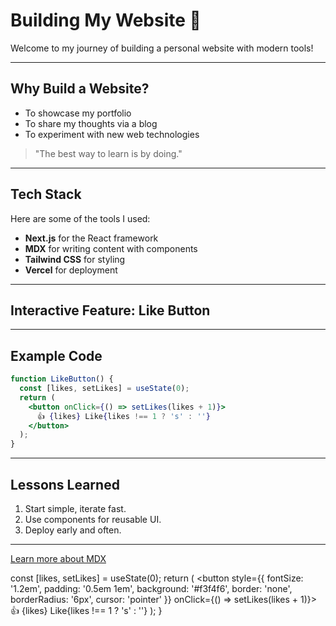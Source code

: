 
# Building My Website 🚀

Welcome to my journey of building a personal website with modern tools!

---

## Why Build a Website?

- To showcase my portfolio
- To share my thoughts via a blog
- To experiment with new web technologies

> "The best way to learn is by doing."

---

## Tech Stack

Here are some of the tools I used:

- **Next.js** for the React framework
- **MDX** for writing content with components
- **Tailwind CSS** for styling
- **Vercel** for deployment

---

## Interactive Feature: Like Button

<LikeButton />

---

## Example Code

```jsx
function LikeButton() {
  const [likes, setLikes] = useState(0);
  return (
    <button onClick={() => setLikes(likes + 1)}>
      👍 {likes} Like{likes !== 1 ? 's' : ''}
    </button>
  );
}
```

---

## Lessons Learned

1. Start simple, iterate fast.
2. Use components for reusable UI.
3. Deploy early and often.

---

[Learn more about MDX](https://mdxjs.com)

  const [likes, setLikes] = useState(0);
  return (
    <button style={{ fontSize: '1.2em', padding: '0.5em 1em', background: '#f3f4f6', border: 'none', borderRadius: '6px', cursor: 'pointer' }} onClick={() => setLikes(likes + 1)}>
      👍 {likes} Like{likes !== 1 ? 's' : ''}
    </button>
  );
} 